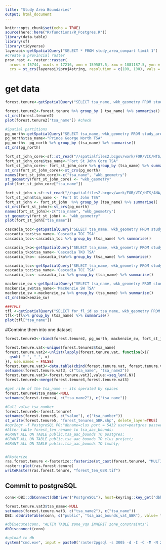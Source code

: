 ```yaml
---
title: "Study Area Boundaries"
output: html_document
---
```


```r
knitr::opts_chunk$set(echo = TRUE)
source(here::here("R/functions/R_Postgres.R"))
library(data.table)
library(sf)
library(tidyverse)
layeraoi<-getSpatialQuery("SELECT * FROM study_area_compart limit 1")
#Create a provincial raster
prov.rast <- raster::raster(
  nrows = 15744, ncols = 17216, xmn = 159587.5, xmx = 1881187.5, ymn = 173787.5, ymx = 1748187.5, 
  crs = st_crs(layeraoi)$proj4string, resolution = c(100, 100), vals = 0)

```
# get data
```r
forest.tenure<-getSpatialQuery("SELECT tsa_name, wkb_geometry FROM study_area_compart where tsa_name in ('Quesnel TSA', 'Lakes TSA', 'Morice TSA', 'Bulkley TSA', 'Williams Lake TSA', 'Kamloops TSA', '100 Mile House TSA', 'Golden TSA', 'Revelstoke TSA', 'Okanagan TSA', 'Kootenay Lake TSA', 'Invermere TSA', 'Cranbrook TSA', 'Arrow TSA', 'Dawson Creek TSA', 'Robson Valley TSA','GBR North TSA', 'GBR South TSA') or tsb_number in ('24C', '24D','24E','24F','24G','24H','24I', '16A', '16B', '16C', '16D', '16E', '16F', '16G', '16H', '16I', '16J', '16K', '16P')")

forest.tenure2<-forest.tenure %>% group_by ( tsa_name) %>% summarise()
st_crs(forest.tenure2)
plot(forest.tenure2["tsa_name"]) #check 

#Spatial partitions
pg_north<-getSpatialQuery("SELECT tsa_name, wkb_geometry FROM study_area_compart where tsb_number in ('24A', '24B')")
pg_north$tsa_name<-"Prince George North TSA"
pg_north<- pg_north %>% group_by (tsa_name) %>% summarise()
st_crs(pg_north)

fort_st_john_core<-sf::st_read("//spatialfiles2.bcgov/work/FOR/VIC/HTS/ANA/Workarea/dstuart/TSA40_FtStJohn/SENSITIVITIES/GeographicPartition/Core_ForLegal/TSA40_Core_shapes/TSA40_core.shp")
fort_st_john_core$tsa_name<-"Fort St John Core TSA"
fort_st_john_core<- fort_st_john_core %>% group_by (tsa_name) %>% summarise()
st_crs(fort_st_john_core)<-st_crs(pg_north)
names(fort_st_john_core)<-c("tsa_name", "wkb_geometry")
st_geometry(fort_st_john_core) <- "wkb_geometry"
plot(fort_st_john_core["tsa_name"]) 

fort_st_john <-sf::st_read("//spatialfiles2.bcgov/work/FOR/VIC/HTS/ANA/Workarea/dstuart/TSA40_FtStJohn/SENSITIVITIES/GeographicPartition/Core_ForLegal/TSA40_Core_shapes/iLU_TSA40_.shp", query = "SELECT * FROM \"iLU_TSA40_\" where c_p =2")
fort_st_john$tsa_name <- "Fort St John TSA"
fort_st_john <- fort_st_john  %>% group_by (tsa_name) %>% summarise()
st_crs(fort_st_john)<-st_crs(pg_north)
names(fort_st_john)<-c("tsa_name", "wkb_geometry")
st_geometry(fort_st_john) <- "wkb_geometry"
plot(fort_st_john["tsa_name"]) 

cascadia_toc<-getSpatialQuery("SELECT tsa_name, wkb_geometry FROM study_area_compart where tsb_number in ('45O')")
cascadia_toc$tsa_name<-'Cascadia TOC TSA'
cascadia_toc<-cascadia_toc %>% group_by (tsa_name) %>% summarise()

cascadia_tko<-getSpatialQuery("SELECT tsa_name, wkb_geometry FROM study_area_compart where tsb_number in ('45K', '45K1', '45K2')")
cascadia_tko$tsa_name<-'Cascadia TKO TSA'
cascadia_tko<- cascadia_tko%>% group_by (tsa_name) %>% summarise()

cascadia_tcc<-getSpatialQuery("SELECT tsa_name, wkb_geometry FROM study_area_compart where tsb_number in ('45C5','45C6','45C7','45C8')")
cascadia_tcc$tsa_name<-'Cascadia TCC TSA'
cascadia_tcc<- cascadia_tcc %>% group_by (tsa_name) %>% summarise()

mackenzie_sw <-getSpatialQuery("SELECT tsa_name, wkb_geometry FROM study_area_compart where tsb_number in ('16L', '16O', '16M', '16N')")
mackenzie_sw$tsa_name<-'MacKenzie SW TSA'
mackenzie_sw <-mackenzie_sw %>% group_by (tsa_name) %>% summarise()
st_crs(mackenzie_sw)

###TFLs
tfl <-getSpatialQuery("SELECT for_fl_id as tsa_name, wkb_geometry FROM tfl_all_polygon")
tfl<-tfl%>% group_by (tsa_name) %>% summarise()
plot(tfl["tsa_name"]) 
```

#Combine them into one dataset
```r

forest.tenure3<-rbind(forest.tenure2, pg_north, mackenzie_sw, fort_st_john, fort_st_john_core, cascadia_tcc, cascadia_toc, cascadia_tko, tfl) 

forest.tenure.vat<-unique(forest.tenure3$tsa_name)
forest.tenure.vat2<-unlist(lapply(forest.tenure.vat, function(x){
  gsub( " ", "_", x)
}), use.names = FALSE)
forest.tenure.vat3<-data.table(cbind(forest.tenure.vat, forest.tenure.vat2))
setnames(forest.tenure.vat3, c("tsa_name", "tsa_name2"))
forest.tenure.vat3<-forest.tenure.vat3[,value:=seq_len(.N)]
forest.tenure4<-merge(forest.tenure3,forest.tenure.vat3)

#get ride of the tsa_name -- its sperated by spaces
forest.tenure4$tsa_name<-NULL
setnames(forest.tenure4, c("tsa_name2"), c("tsa_name"))

#Call value tsa_number
forest.tenure5<-forest.tenure4
setnames(forest.tenure5, c("value"), c("tsa_number"))
st_write(forest.tenure5, "forest_tenures_GBR.shp", delete_layer=TRUE)
#ogr2ogr -f PostgreSQL PG:"dbname=clus port = 5432 user=postgres password=postgres" C:\Users\klochhea\clus\R\Params\forest_tenures.shp -overwrite -a_srs EPSG:3005 -progress --config PG_USE_COPY YES -nlt PROMOTE_TO_MULTI
#Alter table forest_ten rename to tsa_aac_bounds;
#GRANT ALL ON TABLE public.tsa_aac_bounds TO postgres;
#GRANT ALL ON TABLE public.tsa_aac_bounds TO clus_project;
#GRANT ALL ON TABLE public.tsa_aac_bounds TO tmuhly;


#RAsterize 
ras.forest.tenure <-fasterize::fasterize(st_cast(forest.tenure4, "MULTIPOLYGON"), prov.rast, field = "tsa_number") 
raster::plot(ras.forest.tenure)
writeRaster(ras.forest.tenure, "forest_ten_GBR.tif")

```

## Commit to postgreSQL
```r

conn<-DBI::dbConnect(dbDriver("PostgreSQL"), host=keyring::key_get('dbhost', keyring = 'postgreSQL'), dbname = keyring::key_get('dbname', keyring = 'postgreSQL'), port='5432' ,user=keyring::key_get('dbuser', keyring = 'postgreSQL') ,password= keyring::key_get('dbpass', keyring = 'postgreSQL'))

forest.tenure.vat3$tsa_name<-NULL
setnames(forest.tenure.vat3, c("tsa_name2"), c("tsa_name"))
DBI::dbWriteTable(conn, c("public", "tsa_aac_bounds_vat_GBR"), value= forest.tenure.vat3, row.names = FALSE, overwrite = TRUE)

#dbExecute(conn, "ALTER TABLE zone_vqo INHERIT zone_constraints")
dbDisconnect(conn)

#upload to db
system("cmd.exe", input = paste0('raster2pgsql -s 3005 -d -I -C -M -N 2147483648  ', here::here(), '/R/params/forest_ten_GBR.tif -t 100x100 rast.tsa_aac_boundary_GBR | psql postgres://', keyring::key_get('dbuser', keyring = 'postgreSQL'), ':', keyring::key_get('dbpass', keyring = 'postgreSQL'), '@', keyring::key_get('dbhost', keyring = 'postgreSQL'), ':5432/clus'), show.output.on.console = FALSE, invisible = TRUE)
```

